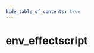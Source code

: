 ```yaml
---
hide_table_of_contents: true
---
```


<!---
!!!!!!
THIS PAGE IS AUTOGENERATED FROM GAME FGD DEFINITIONS!
DO NOT EDIT MANUALLY!
!!!!!!

In order to make edits, you can make an annotation file in /fgd_dump_overrides
-->


# env_effectscript



<Tabs queryString="game">
    
<TabItem value="steamvr" label="SteamVR Home">
    <STEAMVRPage />
</TabItem>

</Tabs>
